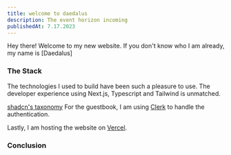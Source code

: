 ```yaml
---
title: welcome to daedalus
description: The event horizon incoming
publishedAt: 7.17.2023
---
```


Hey there! Welcome to my new website. If you don't know who I am already, my name is [Daedalus]

### The Stack

The technologies I used to build have been such a pleasure to use. The developer experience using Next.js, Typescript and Tailwind is unmatched. 

[shadcn's taxonomy](https://github.com/shadcn/taxonomy) 
For the guestbook, I am using [Clerk](https://clerk.com/) to handle the authentication.

Lastly, I am hosting the website on [Vercel](https://vercel.com/).

### Conclusion


